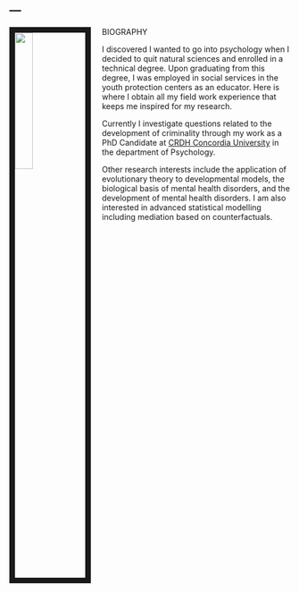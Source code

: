 ---
---
<img src="Portrait_sunglasses.jpg" style="width:25%; border:10px solid; margin-right: 20px" align="left">

BIOGRAPHY

I discovered I wanted to go into psychology when I decided to quit natural sciences and enrolled in a technical degree. Upon graduating from this degree, I was employed in social services in the youth protection centers as an educator. Here is where I obtain all my field work experience that keeps me inspired for my research. 

Currently I investigate questions related to the development of criminality through my work as a PhD Candidate at [CRDH Concordia University](http://crdh.concordia.ca/homee.html) in the department of Psychology. 

Other research interests include the application of evolutionary theory to developmental models, the biological basis of mental health disorders, and the development of mental health disorders. I am also interested in advanced statistical modelling including mediation based on counterfactuals. 



